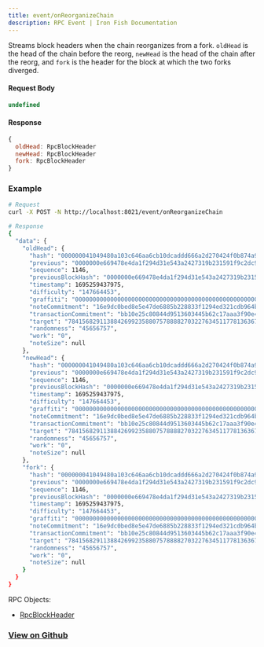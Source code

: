 ```yaml
---
title: event/onReorganizeChain
description: RPC Event | Iron Fish Documentation
---
```


Streams block headers when the chain reorganizes from a fork. `oldHead` is the
head of the chain before the reorg, `newHead` is the head of the chain after the
reorg, and `fork` is the header for the block at which the two forks diverged.

#### Request Body

```js
undefined
```

#### Response

```js
{
  oldHead: RpcBlockHeader
  newHead: RpcBlockHeader
  fork: RpcBlockHeader
}
```

### Example
```bash
# Request
curl -X POST -N http://localhost:8021/event/onReorganizeChain

# Response
{
  "data": {
    "oldHead": {
      "hash": "000000041049480a103c646aa6cb10dcaddd666a2d270424f0b874a9739b2d14",
      "previous": "0000000e669478e4da1f294d31e543a2427319b231591f9c2dc9f0bdf3c652f7",
      "sequence": 1146,
      "previousBlockHash": "0000000e669478e4da1f294d31e543a2427319b231591f9c2dc9f0bdf3c652f7",
      "timestamp": 1695259437975,
      "difficulty": "147664453",
      "graffiti": "0000000000000000000000000000000000000000000000000000000000000000",
      "noteCommitment": "16e9dc0bed8e5e47de6885b228833f1294ed321cdb964b595bc686072f01654e",
      "transactionCommitment": "bb10e25c80844d9513603445b62c17aaa3f90e47c1122e442f1b2a472aa770fe",
      "target": "784156829113884269923588075788882703227634511778136367318257590456879",
      "randomness": "45656757",
      "work": "0",
      "noteSize": null
    },
    "newHead": {
      "hash": "000000041049480a103c646aa6cb10dcaddd666a2d270424f0b874a9739b2d14",
      "previous": "0000000e669478e4da1f294d31e543a2427319b231591f9c2dc9f0bdf3c652f7",
      "sequence": 1146,
      "previousBlockHash": "0000000e669478e4da1f294d31e543a2427319b231591f9c2dc9f0bdf3c652f7",
      "timestamp": 1695259437975,
      "difficulty": "147664453",
      "graffiti": "0000000000000000000000000000000000000000000000000000000000000000",
      "noteCommitment": "16e9dc0bed8e5e47de6885b228833f1294ed321cdb964b595bc686072f01654e",
      "transactionCommitment": "bb10e25c80844d9513603445b62c17aaa3f90e47c1122e442f1b2a472aa770fe",
      "target": "784156829113884269923588075788882703227634511778136367318257590456879",
      "randomness": "45656757",
      "work": "0",
      "noteSize": null
    },
    "fork": {
      "hash": "000000041049480a103c646aa6cb10dcaddd666a2d270424f0b874a9739b2d14",
      "previous": "0000000e669478e4da1f294d31e543a2427319b231591f9c2dc9f0bdf3c652f7",
      "sequence": 1146,
      "previousBlockHash": "0000000e669478e4da1f294d31e543a2427319b231591f9c2dc9f0bdf3c652f7",
      "timestamp": 1695259437975,
      "difficulty": "147664453",
      "graffiti": "0000000000000000000000000000000000000000000000000000000000000000",
      "noteCommitment": "16e9dc0bed8e5e47de6885b228833f1294ed321cdb964b595bc686072f01654e",
      "transactionCommitment": "bb10e25c80844d9513603445b62c17aaa3f90e47c1122e442f1b2a472aa770fe",
      "target": "784156829113884269923588075788882703227634511778136367318257590456879",
      "randomness": "45656757",
      "work": "0",
      "noteSize": null
    }
  }
}
```

RPC Objects: 
- [RpcBlockHeader](/developers/documentation/rpc/objects/rpcBlockHeader)

### [View on Github](https://github.com/iron-fish/ironfish/blob/master/ironfish/src/rpc/routes/event/onReorganizeChain.ts)
